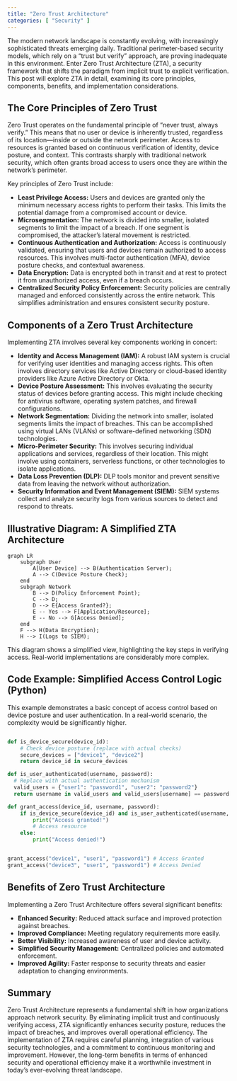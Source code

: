 ```yaml
---
title: "Zero Trust Architecture"
categories: [ "Security" ]
---
```



The modern network landscape is constantly evolving, with increasingly sophisticated threats emerging daily.  Traditional perimeter-based security models, which rely on a "trust but verify" approach, are proving inadequate in this environment.  Enter Zero Trust Architecture (ZTA), a security framework that shifts the paradigm from implicit trust to explicit verification.  This post will explore ZTA in detail, examining its core principles, components, benefits, and implementation considerations.

## The Core Principles of Zero Trust

Zero Trust operates on the fundamental principle of "never trust, always verify." This means that no user or device is inherently trusted, regardless of its location—inside or outside the network perimeter.  Access to resources is granted based on continuous verification of identity, device posture, and context.  This contrasts sharply with traditional network security, which often grants broad access to users once they are within the network's perimeter.

Key principles of Zero Trust include:

* **Least Privilege Access:**  Users and devices are granted only the minimum necessary access rights to perform their tasks.  This limits the potential damage from a compromised account or device.
* **Microsegmentation:**  The network is divided into smaller, isolated segments to limit the impact of a breach.  If one segment is compromised, the attacker's lateral movement is restricted.
* **Continuous Authentication and Authorization:**  Access is continuously validated, ensuring that users and devices remain authorized to access resources.  This involves multi-factor authentication (MFA), device posture checks, and contextual awareness.
* **Data Encryption:** Data is encrypted both in transit and at rest to protect it from unauthorized access, even if a breach occurs.
* **Centralized Security Policy Enforcement:**  Security policies are centrally managed and enforced consistently across the entire network. This simplifies administration and ensures consistent security posture.


## Components of a Zero Trust Architecture

Implementing ZTA involves several key components working in concert:

* **Identity and Access Management (IAM):**  A robust IAM system is crucial for verifying user identities and managing access rights. This often involves directory services like Active Directory or cloud-based identity providers like Azure Active Directory or Okta.
* **Device Posture Assessment:** This involves evaluating the security status of devices before granting access.  This might include checking for antivirus software, operating system patches, and firewall configurations.
* **Network Segmentation:**  Dividing the network into smaller, isolated segments limits the impact of breaches.  This can be accomplished using virtual LANs (VLANs) or software-defined networking (SDN) technologies.
* **Micro-Perimeter Security:**  This involves securing individual applications and services, regardless of their location.  This might involve using containers, serverless functions, or other technologies to isolate applications.
* **Data Loss Prevention (DLP):**  DLP tools monitor and prevent sensitive data from leaving the network without authorization.
* **Security Information and Event Management (SIEM):** SIEM systems collect and analyze security logs from various sources to detect and respond to threats.


##  Illustrative Diagram: A Simplified ZTA Architecture

```mermaid
graph LR
    subgraph User
        A[User Device] --> B(Authentication Server);
        A --> C(Device Posture Check);
    end
    subgraph Network
        B --> D(Policy Enforcement Point);
        C --> D;
        D --> E{Access Granted?};
        E -- Yes --> F[Application/Resource];
        E -- No --> G[Access Denied];
    end
    F --> H(Data Encryption);
    H --> I(Logs to SIEM);
```

This diagram shows a simplified view, highlighting the key steps in verifying access.  Real-world implementations are considerably more complex.


## Code Example: Simplified Access Control Logic (Python)

This example demonstrates a basic concept of access control based on device posture and user authentication.  In a real-world scenario, the complexity would be significantly higher.

```python

def is_device_secure(device_id):
    # Check device posture (replace with actual checks)
    secure_devices = ["device1", "device2"]
    return device_id in secure_devices

def is_user_authenticated(username, password):
  # Replace with actual authentication mechanism
  valid_users = {"user1": "password1", "user2": "password2"}
  return username in valid_users and valid_users[username] == password

def grant_access(device_id, username, password):
    if is_device_secure(device_id) and is_user_authenticated(username, password):
        print("Access granted!")
        # Access resource
    else:
        print("Access denied!")


grant_access("device1", "user1", "password1") # Access Granted
grant_access("device3", "user1", "password1") # Access Denied

```


## Benefits of Zero Trust Architecture

Implementing a Zero Trust Architecture offers several significant benefits:

* **Enhanced Security:**  Reduced attack surface and improved protection against breaches.
* **Improved Compliance:**  Meeting regulatory requirements more easily.
* **Better Visibility:**  Increased awareness of user and device activity.
* **Simplified Security Management:**  Centralized policies and automated enforcement.
* **Improved Agility:**  Faster response to security threats and easier adaptation to changing environments.


## Summary

Zero Trust Architecture represents a fundamental shift in how organizations approach network security.  By eliminating implicit trust and continuously verifying access, ZTA significantly enhances security posture, reduces the impact of breaches, and improves overall operational efficiency.  The implementation of ZTA requires careful planning, integration of various security technologies, and a commitment to continuous monitoring and improvement.  However, the long-term benefits in terms of enhanced security and operational efficiency make it a worthwhile investment in today's ever-evolving threat landscape.

